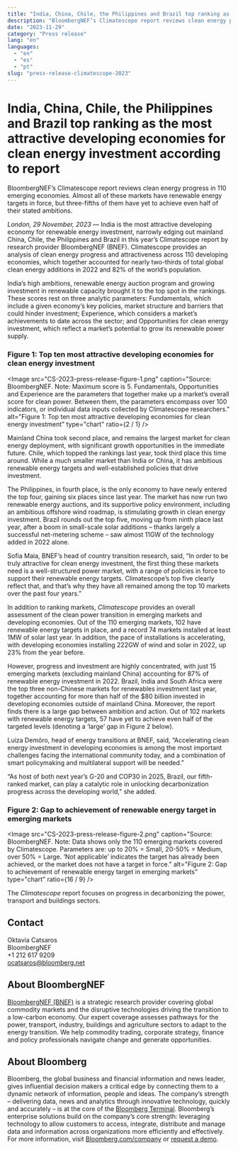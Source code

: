 ```yaml
---
title: "India, China, Chile, the Philippines and Brazil top ranking as the most attractive developing economies for clean energy investment according to report"
description: "BloombergNEF’s Climatescope report reviews clean energy progress in 110 emerging economies"
date: "2023-11-29"
category: "Press release"
lang: "en"
languages:
  - "en"
  - "es"
  - "pt"
slug: "press-release-climatescope-2023"
---
```


# India, China, Chile, the Philippines and Brazil top ranking as the most attractive developing economies for clean energy investment according to report

BloombergNEF’s Climatescope report reviews clean energy progress in 110 emerging economies. Almost all of these markets have renewable energy targets in force, but three-fifths of them have yet to achieve even half of their stated ambitions.

_London, 29 November, 2023_ — India is the most attractive developing economy for renewable energy investment, narrowly edging out mainland China, Chile, the Philippines and Brazil in this year’s Climatescope report by research provider BloombergNEF (BNEF). Climatescope provides an analysis of clean energy progress and attractiveness across 110 developing economies, which together accounted for nearly two-thirds of total global clean energy additions in 2022 and 82% of the world’s population.

India’s high ambitions, renewable energy auction program and growing investment in renewable capacity brought it to the top spot in the rankings. These scores rest on three analytic parameters: Fundamentals, which include a given economy’s key policies, market structure and barriers that could hinder investment; Experience, which considers a market’s achievements to date across the sector; and Opportunities for clean energy investment, which reflect a market’s potential to grow its renewable power supply.

### Figure 1: Top ten most attractive developing economies for clean energy investment

<Image
  src="CS-2023-press-release-figure-1.png"
  caption="Source: BloombergNEF. Note: Maximum score is 5. Fundamentals, Opportunities and Experience are the parameters that together make up a market’s overall score for clean power. Between them, the parameters encompass over 100 indicators, or individual data inputs collected by Climatescope researchers."
  alt="Figure 1: Top ten most attractive developing economies for clean energy investment"
  type="chart"
  ratio={2 / 1}
/>

Mainland China took second place, and remains the largest market for clean energy deployment, with significant growth opportunities in the immediate future. Chile, which topped the rankings last year, took third place this time around. While a much smaller market than India or China, it has ambitious renewable energy targets and well-established policies that drive investment.

The Philippines, in fourth place, is the only economy to have newly entered the top four, gaining six places since last year. The market has now run two renewable energy auctions, and its supportive policy environment, including an ambitious offshore wind roadmap, is stimulating growth in clean energy investment. Brazil rounds out the top five, moving up from ninth place last year, after a boom in small-scale solar additions – thanks largely a successful net-metering scheme – saw almost 11GW of the technology added in 2022 alone.

Sofia Maia, BNEF’s head of country transition research, said, “In order to be truly attractive for clean energy investment, the first thing these markets need is a well-structured power market, with a range of policies in force to support their renewable energy targets. Climatescope’s top five clearly reflect that, and that’s why they have all remained among the top 10 markets over the past four years.”

In addition to ranking markets, _Climatescope_ provides an overall assessment of the clean power transition in emerging markets and developing economies. Out of the 110 emerging markets, 102 have renewable energy targets in place, and a record 74 markets installed at least 1MW of solar last year. In addition, the pace of installations is accelerating, with developing economies installing 222GW of wind and solar in 2022, up 23% from the year before.

However, progress and investment are highly concentrated, with just 15 emerging markets (excluding mainland China) accounting for 87% of renewable energy investment in 2022. Brazil, India and South Africa were the top three non-Chinese markets for renewables investment last year, together accounting for more than half of the $80 billion invested in developing economies outside of mainland China. Moreover, the report finds there is a large gap between ambition and action. Out of 102 markets with renewable energy targets, 57 have yet to achieve even half of the targeted levels (denoting a ‘large’ gap in Figure 2 below).

Luiza Demôro, head of energy transitions at BNEF, said, “Accelerating clean energy investment in developing economies is among the most important challenges facing the international community today, and a combination of smart policymaking and multilateral support will be needed.”

“As host of both next year’s G-20 and COP30 in 2025, Brazil, our fifth-ranked market, can play a catalytic role in unlocking decarbonization progress across the developing world," she added.

### Figure 2: Gap to achievement of renewable energy target in emerging markets

<Image
  src="CS-2023-press-release-figure-2.png"
  caption="Source: BloombergNEF. Note: Data shows only the 110 emerging markets covered by Climatescope. Parameters are: up to 20% = Small, 20-50% = Medium, over 50% = Large. ‘Not applicable’ indicates the target has already been achieved, or the market does not have a target in force."
  alt="Figure 2: Gap to achievement of renewable energy target in emerging markets"
  type="chart"
  ratio={16 / 9}
/>

The _Climatescope_ report focuses on progress in decarbonizing the power, transport and buildings sectors.

## Contact

Oktavia Catsaros <br />
BloombergNEF <br />
+1 212 617 9209 <br />
[ocatsaros@bloomberg.net](mailto:ocatsaros@bloomberg.net)

## About BloombergNEF

[BloombergNEF (BNEF)](https://about.bnef.com/) is a strategic research provider covering global commodity markets and the disruptive technologies driving the transition to a low-carbon economy. Our expert coverage assesses pathways for the power, transport, industry, buildings and agriculture sectors to adapt to the energy transition. We help commodity trading, corporate strategy, finance and policy professionals navigate change and generate opportunities.

## About Bloomberg

Bloomberg, the global business and financial information and news leader, gives influential decision makers a critical edge by connecting them to a dynamic network of information, people and ideas. The company’s strength – delivering data, news and analytics through innovative technology, quickly and accurately – is at the core of the [Bloomberg Terminal](https://www.bloomberg.com/professional/). Bloomberg’s enterprise solutions build on the company’s core strength: leveraging technology to allow customers to access, integrate, distribute and manage data and information across organizations more efficiently and effectively. For more information, visit [Bloomberg.com/company](https://www.bloomberg.com/company) or [request a demo](https://www.bloomberg.com/professional/request-demo/?utm_source=bbg-pr&bbgsum=dg-ws-core-pr).
